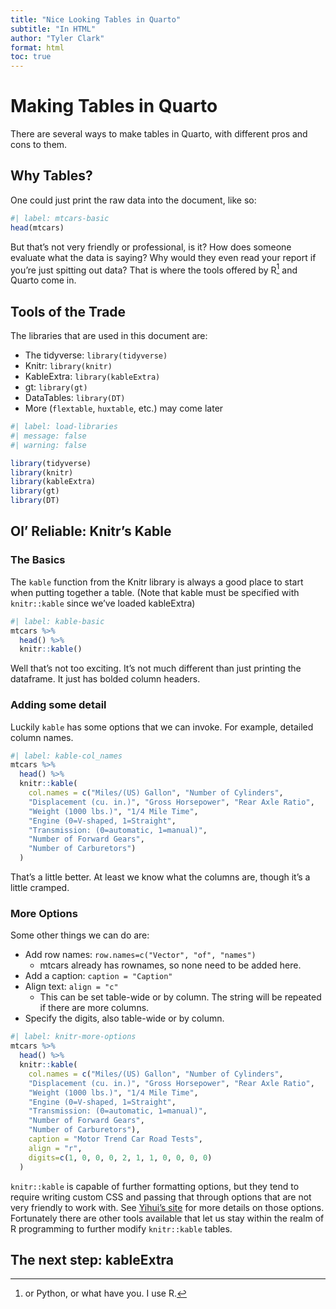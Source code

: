 ```yaml
---
title: "Nice Looking Tables in Quarto"
subtitle: "In HTML"
author: "Tyler Clark"
format: html
toc: true
---
```


# Making Tables in Quarto

There are several ways to make tables in Quarto, with 
  different pros and cons to them.
  
  
## Why Tables?

One could just print the raw data into the document, like so:

```r
#| label: mtcars-basic
head(mtcars)
```

But that's not very friendly or professional, is it? 
  How does someone evaluate what the data is saying?
  Why would they even read your report if you're just spitting
  out data? That is where the tools offered by 
  R^[or Python, or what have you. I use R.] and Quarto
  come in. 


## Tools of the Trade

The libraries that are used in this document are:

- The tidyverse: `library(tidyverse)`
- Knitr: `library(knitr)`
- KableExtra: `library(kableExtra)`
- gt: `library(gt)`
- DataTables: `library(DT)`
- More (`flextable`, `huxtable`, etc.) may come later

```r
#| label: load-libraries
#| message: false
#| warning: false

library(tidyverse)
library(knitr)
library(kableExtra)
library(gt)
library(DT)

```

## Ol' Reliable: Knitr's Kable


### The Basics

The `kable` function from the Knitr library is always a good place 
  to start when putting together a table.
  (Note that kable must be specified with `knitr::kable` since we've
  loaded kableExtra)
  
```r
#| label: kable-basic
mtcars %>% 
  head() %>% 
  knitr::kable()
```

Well that's not too exciting. It's not much different than just 
  printing the dataframe. It just has bolded column headers. 
  
  
### Adding some detail

Luckily `kable` has some options that we can invoke.
  For example, detailed column names.

```r
#| label: kable-col_names
mtcars %>% 
  head() %>% 
  knitr::kable(
    col.names = c("Miles/(US) Gallon", "Number of Cylinders",
    "Displacement (cu. in.)", "Gross Horsepower", "Rear Axle Ratio",
    "Weight (1000 lbs.)", "1/4 Mile Time", 
    "Engine (0=V-shaped, 1=Straight",
    "Transmission: (0=automatic, 1=manual)",
    "Number of Forward Gears",
    "Number of Carburetors")
  )
```

That's a little better. At least we know what the columns are, 
  though it's a little cramped.
  
### More Options

  Some other things we can do are:
  
  - Add row names: `row.names=c("Vector", "of", "names")`
    - mtcars already has rownames, so none need to be added here.
  - Add a caption: `caption = "Caption"`
  - Align text: `align = "c"`
    - This can be set table-wide or by column. The string will be repeated
  if there are more columns.
  - Specify the digits, also table-wide or by column.
  
```r
#| label: knitr-more-options
mtcars %>% 
  head() %>% 
  knitr::kable(
    col.names = c("Miles/(US) Gallon", "Number of Cylinders",
    "Displacement (cu. in.)", "Gross Horsepower", "Rear Axle Ratio",
    "Weight (1000 lbs.)", "1/4 Mile Time", 
    "Engine (0=V-shaped, 1=Straight",
    "Transmission: (0=automatic, 1=manual)",
    "Number of Forward Gears",
    "Number of Carburetors"),
    caption = "Motor Trend Car Road Tests",
    align = "r",
    digits=c(1, 0, 0, 0, 2, 1, 1, 0, 0, 0, 0)
  )
```

`knitr::kable` is capable of further formatting options, but they tend
  to require writing custom CSS and passing that through options
  that are not very friendly to work with. See 
  [Yihui's site](https://bookdown.org/yihui/rmarkdown-cookbook/kable.html#customize-html-tables)
  for more details on those options. 
  Fortunately there are other tools available that let us stay within
  the realm of R programming to further modify `knitr::kable` tables.
  
## The next step: kableExtra